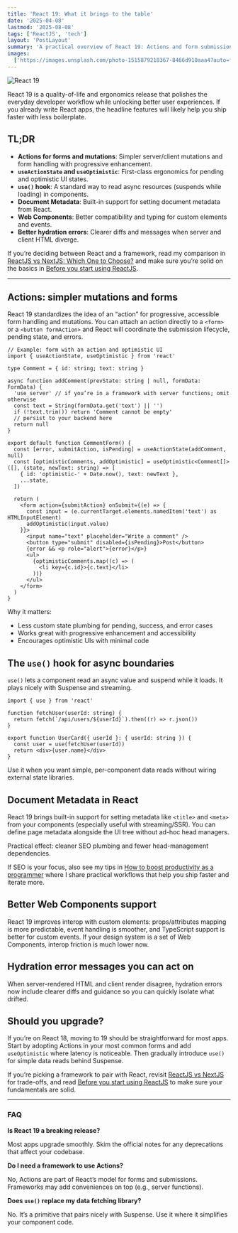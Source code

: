 ```yaml
---
title: 'React 19: What it brings to the table'
date: '2025-04-08'
lastmod: '2025-08-08'
tags: ['ReactJS', 'tech']
layout: 'PostLayout'
summary: 'A practical overview of React 19: Actions and form submissions, useActionState, useOptimistic, the use() hook, Document Metadata, improved Web Components support, and better hydration errors.'
images:
  ['https://images.unsplash.com/photo-1515879218367-8466d910aaa4?auto=format&fit=crop&w=1161&q=80']
---
```


![React 19](https://images.unsplash.com/photo-1515879218367-8466d910aaa4?auto=format&fit=crop&w=1161&q=80)

React 19 is a quality-of-life and ergonomics release that polishes the everyday developer workflow while unlocking better user experiences. If you already write React apps, the headline features will likely help you ship faster with less boilerplate.

## TL;DR

- **Actions for forms and mutations**: Simpler server/client mutations and form handling with progressive enhancement.
- **`useActionState` and `useOptimistic`**: First-class ergonomics for pending and optimistic UI states.
- **`use()` hook**: A standard way to read async resources (suspends while loading) in components.
- **Document Metadata**: Built-in support for setting document metadata from React.
- **Web Components**: Better compatibility and typing for custom elements and events.
- **Better hydration errors**: Clearer diffs and messages when server and client HTML diverge.

If you’re deciding between React and a framework, read my comparison in [ReactJS vs NextJS: Which One to Choose?](../blog/reactjs-vs-nextjs) and make sure you’re solid on the basics in [Before you start using ReactJS](../blog/before-you-use-react-js).

---

## Actions: simpler mutations and forms

React 19 standardizes the idea of an “action” for progressive, accessible form handling and mutations. You can attach an action directly to a `<form>` or a `<button formAction>` and React will coordinate the submission lifecycle, pending state, and errors.

```tsx
// Example: form with an action and optimistic UI
import { useActionState, useOptimistic } from 'react'

type Comment = { id: string; text: string }

async function addComment(prevState: string | null, formData: FormData) {
  'use server' // if you’re in a framework with server functions; omit otherwise
  const text = String(formData.get('text') || '')
  if (!text.trim()) return 'Comment cannot be empty'
  // persist to your backend here
  return null
}

export default function CommentForm() {
  const [error, submitAction, isPending] = useActionState(addComment, null)
  const [optimisticComments, addOptimistic] = useOptimistic<Comment[]>([], (state, newText: string) => [
    { id: 'optimistic-' + Date.now(), text: newText },
    ...state,
  ])

  return (
    <form action={submitAction} onSubmit={(e) => {
      const input = (e.currentTarget.elements.namedItem('text') as HTMLInputElement)
      addOptimistic(input.value)
    }}>
      <input name="text" placeholder="Write a comment" />
      <button type="submit" disabled={isPending}>Post</button>
      {error && <p role="alert">{error}</p>}
      <ul>
        {optimisticComments.map((c) => (
          <li key={c.id}>{c.text}</li>
        ))}
      </ul>
    </form>
  )
}
```

Why it matters:

- Less custom state plumbing for pending, success, and error cases
- Works great with progressive enhancement and accessibility
- Encourages optimistic UIs with minimal code

## The `use()` hook for async boundaries

`use()` lets a component read an async value and suspend while it loads. It plays nicely with Suspense and streaming.

```tsx
import { use } from 'react'

function fetchUser(userId: string) {
  return fetch(`/api/users/${userId}`).then((r) => r.json())
}

export function UserCard({ userId }: { userId: string }) {
  const user = use(fetchUser(userId))
  return <div>{user.name}</div>
}
```

Use it when you want simple, per-component data reads without wiring external state libraries.

## Document Metadata in React

React 19 brings built-in support for setting metadata like `<title>` and `<meta>` from your components (especially useful with streaming/SSR). You can define page metadata alongside the UI tree without ad-hoc head managers.

Practical effect: cleaner SEO plumbing and fewer head-management dependencies.

If SEO is your focus, also see my tips in [How to boost productivity as a programmer](../blog/boost-productivity-as-programmer) where I share practical workflows that help you ship faster and iterate more.

## Better Web Components support

React 19 improves interop with custom elements: props/attributes mapping is more predictable, event handling is smoother, and TypeScript support is better for custom events. If your design system is a set of Web Components, interop friction is much lower now.

## Hydration error messages you can act on

When server-rendered HTML and client render disagree, hydration errors now include clearer diffs and guidance so you can quickly isolate what drifted.

## Should you upgrade?

If you’re on React 18, moving to 19 should be straightforward for most apps. Start by adopting Actions in your most common forms and add `useOptimistic` where latency is noticeable. Then gradually introduce `use()` for simple data reads behind Suspense.

If you’re picking a framework to pair with React, revisit [ReactJS vs NextJS](../blog/reactjs-vs-nextjs) for trade-offs, and read [Before you start using ReactJS](../blog/before-you-use-react-js) to make sure your fundamentals are solid.

---

### FAQ

**Is React 19 a breaking release?**

Most apps upgrade smoothly. Skim the official notes for any deprecations that affect your codebase.

**Do I need a framework to use Actions?**

No, Actions are part of React’s model for forms and submissions. Frameworks may add conveniences on top (e.g., server functions).

**Does `use()` replace my data fetching library?**

No. It’s a primitive that pairs nicely with Suspense. Use it where it simplifies your component code.


